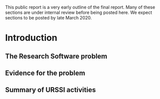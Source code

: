 This public report is a very early outline of the final report. Many of these sections are under internal review before being posted here. We expect sections to be posted by late March 2020.


# Introduction {#intro}

## The Research Software problem

## Evidence for the problem

## Summary of URSSI activities
